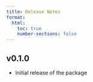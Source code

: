 ---
title: Release Notes
format:
  html:
    toc: true
    number-sections: false
---

## v0.1.0

- Initial release of the package